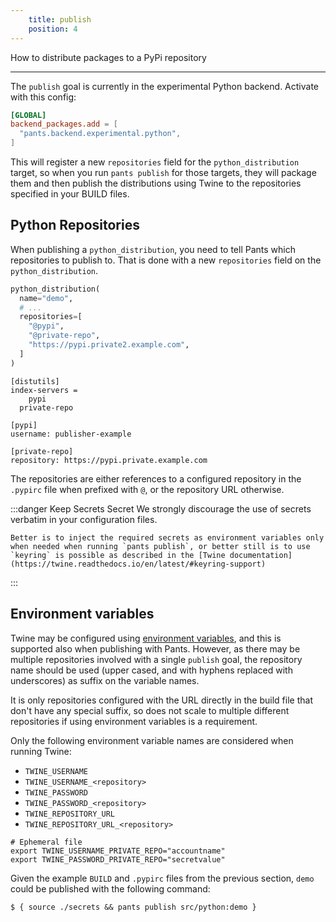 ```yaml
---
    title: publish
    position: 4
---
```


How to distribute packages to a PyPi repository

---

The `publish` goal is currently in the experimental Python backend. Activate with this config:

```toml title="pants.toml"
[GLOBAL]
backend_packages.add = [
  "pants.backend.experimental.python",
]
```

This will register a new `repositories` field for the `python_distribution` target, so when you run `pants publish` for those targets, they will package them and then publish the distributions using Twine to the repositories specified in your BUILD files.

## Python Repositories

When publishing a `python_distribution`, you need to tell Pants which repositories to publish to. That is done with a new `repositories` field on the `python_distribution`.

```python title="src/python/BUILD"
python_distribution(
  name="demo",
  # ...
  repositories=[
    "@pypi",
    "@private-repo",
    "https://pypi.private2.example.com",
  ]
)
```

```text title=".pypirc"
[distutils]
index-servers =
	pypi
  private-repo

[pypi]
username: publisher-example

[private-repo]
repository: https://pypi.private.example.com
```

The repositories are either references to a configured repository in the `.pypirc` file when prefixed with `@`, or the repository URL otherwise.

:::danger Keep Secrets Secret
    We strongly discourage the use of secrets verbatim in your configuration files.

    Better is to inject the required secrets as environment variables only when needed when running `pants publish`, or better still is to use `keyring` is possible as described in the [Twine documentation](https://twine.readthedocs.io/en/latest/#keyring-support)
:::

## Environment variables

Twine may be configured using [environment variables](https://twine.readthedocs.io/en/latest/#environment-variables), and this is supported also when publishing with Pants. However, as there may be multiple repositories involved with a single `publish` goal, the repository name should be used (upper cased, and with hyphens replaced with underscores) as suffix on the variable names.

It is only repositories configured with the URL directly in the build file that don't have any special suffix, so does not scale to multiple different repositories if using environment variables is a requirement.

Only the following environment variable names are considered when running Twine:

- `TWINE_USERNAME`
- `TWINE_USERNAME_<repository>`
- `TWINE_PASSWORD`
- `TWINE_PASSWORD_<repository>`
- `TWINE_REPOSITORY_URL`
- `TWINE_REPOSITORY_URL_<repository>`

```shell title="secrets"
# Ephemeral file
export TWINE_USERNAME_PRIVATE_REPO="accountname"
export TWINE_PASSWORD_PRIVATE_REPO="secretvalue"
```

Given the example `BUILD` and `.pypirc` files from the previous section, `demo` could be published with the following command:

```shell
$ { source ./secrets && pants publish src/python:demo }
```
